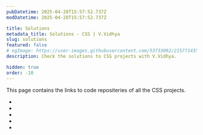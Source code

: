 ```yaml
---
pubDatetime: 2025-04-28T15:57:52.737Z
modDatetime: 2025-04-28T15:57:52.737Z

title: Solutions
metadata_title: Solutions - CSS | V.Vidhya
slug: solutions
featured: false
# ogImage: https://user-images.githubusercontent.com/53733092/215771435-25408246-2309-4f8b-a781-1f3d93bdf0ec.png
description: Check the solutions to CSS projects with V.Vidhya.

hidden: true
order: -10
---
```



This page contains the links to code repositeries of all the CSS projects.

- <LinkMd href="https://github.com/VirtualVidhya/Projects-CSS/tree/main/SimplePortfolio" title="Simple Portfolio" />
- <LinkMd href="https://github.com/VirtualVidhya/Projects-CSS/tree/main/CafeMenu" title="CafeMenu" />
- <LinkMd href="https://github.com/VirtualVidhya/Projects-CSS/tree/main/Amazon" title="Amazon" />
- <LinkMd href="https://github.com/VirtualVidhya/Projects-CSS/tree/main/SeoMaster" title="SeoMaster" />
- <LinkMd href="https://github.com/VirtualVidhya/Projects-CSS/tree/main/CryptoMarket" title="CryptoMarket" />